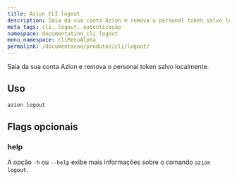 ```yaml
---
title: Azion CLI logout
description: Saia da sua conta Azion e remova o personal token salvo localmente.
meta_tags: cli, logout, autenticação
namespace: documentation_cli_logout
menu_namespace: cliMenuAlpha
permalink: /documentacao/produtos/cli/logout/
---
```


Saia da sua conta Azion e remova o personal token salvo localmente.

## Uso

```bash
azion logout
```

## Flags opcionais

### help

A opção `-h` ou `--help` exibe mais informações sobre o comando `azion logout`.